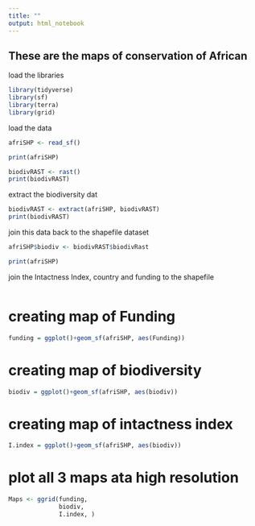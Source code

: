 ---
title: ""
output: html_notebook
---

## These are the maps of conservation of African

load the libraries

```{r}
library(tidyverse)
library(sf)
library(terra)
library(grid)
```

load the data

```{r}
afriSHP <- read_sf()

print(afriSHP)
```

```{r}
biodivRAST <- rast()
print(biodivRAST)
```

extract the biodiversity dat

```{r}
biodivRAST <- extract(afriSHP, biodivRAST)
print(biodivRAST)

```

join this data back to the shapefile dataset

```{r}
afriSHP$biodiv <- biodivRAST$biodivRast

print(afriSHP)


```

join the Intactness Index, country and funding to the shapefile

```{r}

```

# creating map of Funding

```{r}
funding = ggplot()+geom_sf(afriSHP, aes(Funding))
```

# creating map of biodiversity

```{r}
biodiv = ggplot()+geom_sf(afriSHP, aes(biodiv))

```

# creating map of intactness index

```{r}
I.index = ggplot()+geom_sf(afriSHP, aes(biodiv))

```

# plot all 3 maps ata high resolution 

```{r}
Maps <- ggrid(funding,
              biodiv, 
              I.index, )
```
